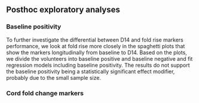 ## Posthoc exploratory analyses

### Baseline positivity

To further investigate the differential between D14 and fold rise markers performance, we look at fold rise more closely in the spaghetti plots that show the markers longitudinally from baseline to D14. Based on the plots, we divide the volunteers into baseline positive and baseline negative and fit regression models including baseline positivity. The results do not support the baseline positivity being a statistically significant effect modifier, probably due to the small sample size.



\begin{figure}[H]
    \centering
    \includegraphics[width=\textwidth]{\pathCoRinput/interactionplot_d0_d14_by_y1_vacc}
    \caption{Change from D0 to D14. Endpoint 1 cases are shown in red. Vaccine arm}
    \label{fig:interactionplot_d0_d14_by_y1_vacc}
\end{figure}

\begin{figure}[H]
    \centering
    \includegraphics[width=\textwidth]{\pathCoRinput/interactionplot_d0_d14_by_y2_vacc}
    \caption{Change from D0 to D14. Endpoint 2 cases are shown in red. Vaccine arm}
    \label{fig:interactionplot_d0_d14_by_y2_vacc}
\end{figure}

\begin{figure}[H]
    \centering
    \includegraphics[width=\textwidth]{\pathCoRinput/interactionplot_d0_d14_by_y3_vacc}
    \caption{Change from D0 to D14. Endpoint 3 cases are shown in red. Vaccine arm}
    \label{fig:interactionplot_d0_d14_by_y3_vacc}
\end{figure}

\clearpage


\begin{table}[H]
    \centering
    \setlength{\tabcolsep}{.5ex}        
    \input{\pathCoRinput/CoR_y2_trt1_EIA_d14overd0_baselinepos}
    \caption{OR and p-values from models to investigate the impact of baseline positivity. Baseline EIA positivity is defined by a cutoff of 2.5, which is based on the fact that the distribution of D0 is a mixed distribution of point mass and a continuous distribution. Endpoint 2, vaccine arm, EIA, fold change. 
     }
    \label{tab:CoR_y2_trt1_EIA_d14overd0_baselinepos}
\end{table}

\begin{table}[H]
    \centering
    \setlength{\tabcolsep}{.5ex}        
    \input{\pathCoRinput/CoR_y2_trt1_EIA_d14_baselinepos}
    \caption{OR and p-values from models to investigate the impact of baseline positivity. Baseline EIA positivity is defined by a cutoff of 2.5, which is based on the fact that the distribution of D0 is a mixed distribution of point mass and a continuous distribution. Endpoint 2, vaccine arm, EIA, D14. 
     }
    \label{tab:CoR_y2_trt1_EIA_d14_baselinepos}
\end{table}

\begin{table}[H]
    \centering
    \setlength{\tabcolsep}{.5ex}        
    \input{\pathCoRinput/CoR_y2_trt1_PCA_d14overd0_baselinepos}
    \caption{OR and p-values from models to investigate the impact of baseline positivity. Baseline PCA positivity is defined by a cutoff of 1.0, which is based on the fact that the distribution of D0 is a mixed distribution of point mass and a continuous distribution. Endpoint 2, vaccine arm, PCA, fold change. 
     }
    \label{tab:CoR_y2_trt1_PCA_d14overd0_baselinepos}
\end{table}

\begin{table}[H]
    \centering
    \setlength{\tabcolsep}{.5ex}        
    \input{\pathCoRinput/CoR_y2_trt1_PCA_d14_baselinepos}
    \caption{OR and p-values from models to investigate the impact of baseline positivity. Baseline PCA positivity is defined by a cutoff of 1.0, which is based on the fact that the distribution of D0 is a mixed distribution of point mass and a continuous distribution. Endpoint 2, vaccine arm, PCA, D14. 
     }
    \label{tab:CoR_y2_trt1_PCA_d14_baselinepos}
\end{table}

\clearpage


\begin{table}[H]
    \centering
    \setlength{\tabcolsep}{.5ex}        
    \input{\pathCoRinput/CoR_y1_trt1_EIA_d14overd0_baselinepos}
    \caption{OR and p-values from models to investigate the impact of baseline positivity. Baseline EIA positivity is defined by a cutoff of 2.5, which is based on the fact that the distribution of D0 is a mixed distribution of point mass and a continuous distribution. Endpoint 1, vaccine arm, EIA, fold change. 
     }
    \label{tab:CoR_y1_trt1_EIA_d14overd0_baselinepos}
\end{table}

\begin{table}[H]
    \centering
    \setlength{\tabcolsep}{.5ex}        
    \input{\pathCoRinput/CoR_y1_trt1_EIA_d14_baselinepos}
    \caption{OR and p-values from models to investigate the impact of baseline positivity. Baseline EIA positivity is defined by a cutoff of 2.5, which is based on the fact that the distribution of D0 is a mixed distribution of point mass and a continuous distribution. Endpoint 1, vaccine arm, EIA, D14. 
     }
    \label{tab:CoR_y1_trt1_EIA_d14_baselinepos}
\end{table}

\begin{table}[H]
    \centering
    \setlength{\tabcolsep}{.5ex}        
    \input{\pathCoRinput/CoR_y1_trt1_PCA_d14overd0_baselinepos}
    \caption{OR and p-values from models to investigate the impact of baseline positivity. Baseline PCA positivity is defined by a cutoff of 1.0, which is based on the fact that the distribution of D0 is a mixed distribution of point mass and a continuous distribution. Endpoint 1, vaccine arm, PCA, fold change. 
     }
    \label{tab:CoR_y1_trt1_PCA_d14overd0_baselinepos}
\end{table}

\begin{table}[H]
    \centering
    \setlength{\tabcolsep}{.5ex}        
    \input{\pathCoRinput/CoR_y1_trt1_PCA_d14_baselinepos}
    \caption{OR and p-values from models to investigate the impact of baseline positivity. Baseline PCA positivity is defined by a cutoff of 1.0, which is based on the fact that the distribution of D0 is a mixed distribution of point mass and a continuous distribution. Endpoint 1, vaccine arm, PCA, D14. 
     }
    \label{tab:CoR_y1_trt1_PCA_d14_baselinepos}
\end{table}

### Cord fold change markers


\begin{table}[H]
\tiny{
    \textbf{Endpoint 2}\\
    Vaccine arm\\
    \input{\pathCoRinput/CoR_obj1a_y2_trt1_cordoverd0}
    
    \vspace{5pt}
    Placebo arm\\
    \input{\pathCoRinput/CoR_obj1a_y2_trt0_cordoverd0}

}
    \caption{CoR objective 1. Each cell corresponds to one model. RSVA and RSVB models are fitted to phase 2 data, PCA and EIA models are fitted to phase 1 data.
    Time from vaccination to birth is adjusted for in analyses of maternal markers but not in analyses of infant markers. All models adjust for maternal risk score.
     }
    \label{tab:CoR_obj1a_cordfoldchange}
\end{table}



\begin{table}[H]
\tiny{
    \centering
    \setlength{\tabcolsep}{.5ex}        
    \input{\pathCoRinput/CoR_obj1_y2_trt1_foldchanges}
    \caption{OR per SD changes for the two fold change markers in the vaccine arm. }
    \label{tab:CoR_obj1_y2_trt1_foldchanges}
}
\end{table}

\clearpage